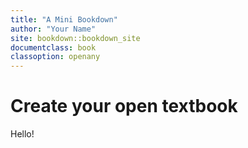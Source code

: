 ```yaml
---
title: "A Mini Bookdown"
author: "Your Name"
site: bookdown::bookdown_site
documentclass: book
classoption: openany
---
```


# Create your open textbook

Hello!
